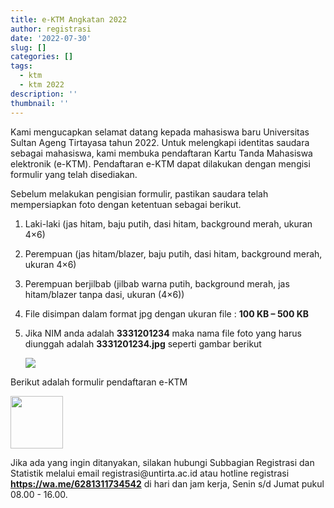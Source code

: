 ```yaml
---
title: e-KTM Angkatan 2022
author: registrasi
date: '2022-07-30'
slug: []
categories: []
tags:
  - ktm
  - ktm 2022
description: ''
thumbnail: ''
---
```


Kami mengucapkan selamat datang kepada mahasiswa baru Universitas Sultan Ageng Tirtayasa tahun 2022. Untuk melengkapi identitas saudara sebagai mahasiswa, kami membuka pendaftaran Kartu Tanda Mahasiswa elektronik (e-KTM). Pendaftaran e-KTM dapat dilakukan dengan mengisi formulir yang telah disediakan.

Sebelum melakukan pengisian formulir, pastikan saudara telah mempersiapkan foto dengan ketentuan sebagai berikut.

1.  Laki-laki (jas hitam, baju putih, dasi hitam, background merah, ukuran 4×6)

2.  Perempuan (jas hitam/blazer, baju putih, dasi hitam, background merah, ukuran 4×6)

3.  Perempuan berjilbab (jilbab warna putih, background merah, jas hitam/blazer tanpa dasi, ukuran (4×6))

4.  File disimpan dalam format jpg dengan ukuran file : **100 KB -- 500 KB**

5.  Jika NIM anda adalah **3331201234** maka nama file foto yang harus diunggah adalah **3331201234.jpg** seperti gambar berikut

    ![](images/tes.jpg)

Berikut adalah formulir pendaftaran e-KTM

[![](images/daftar.jpg){width="84"}](https://docs.google.com/forms/d/e/1FAIpQLSeMNU_6UEAWb_61MYeFE7D1x884N7zyhE4ccVMibJsdb7DFPQ/viewform)

Jika ada yang ingin ditanyakan, silakan hubungi Subbagian Registrasi dan Statistik melalui email registrasi\@untirta.ac.id atau hotline registrasi [**https://wa.me/6281311734542**](https://wa.me/6281311734542) di hari dan jam kerja, Senin s/d Jumat pukul 08.00 - 16.00.
